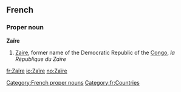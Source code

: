{{also|zaire|Zaire|zaïre}}
==French==

===Proper noun===
'''Zaïre''' {{m}}

# [[Zaire]], former name of the Democratic Republic of the [[Congo]], ''la République du Zaïre''

[[Category:French proper nouns]]
[[Category:fr:Countries]]

[[fr:Zaïre]]
[[io:Zaïre]]
[[no:Zaïre]]